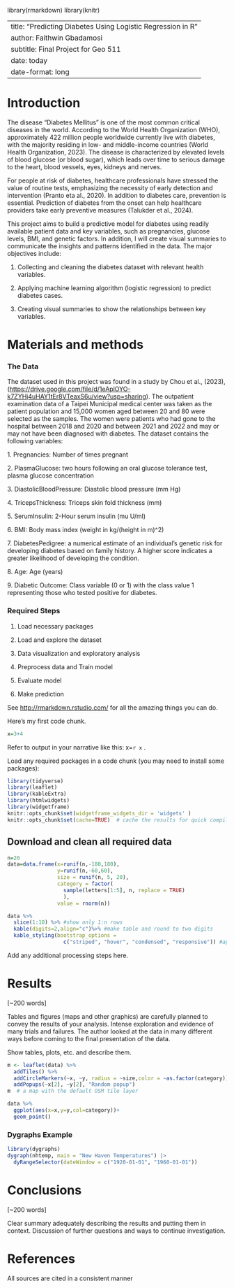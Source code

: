 library(rmarkdown) library(knitr)

---
title: "Predicting Diabetes Using Logistic Regression in R"
author: Faithwin Gbadamosi
subtitle: Final Project for Geo 511
date: today
date-format: long
---

# Introduction

The disease “Diabetes Mellitus” is one of the most common critical diseases in the world. According to the World Health Organization (WHO), approximately 422 million people worldwide currently live with diabetes, with the majority residing in low- and middle-income countries (World Health Organization, 2023). The disease is characterized by elevated levels of blood glucose (or blood sugar), which leads over time to serious damage to the heart, blood vessels, eyes, kidneys and nerves.

For people at risk of diabetes, healthcare professionals have stressed the value of routine tests, emphasizing the necessity of early detection and intervention (Pranto eta al., 2020). In addition to diabetes care, prevention is essential. Prediction of diabetes from the onset can help healthcare providers take early preventive measures (Talukder et al., 2024).

This project aims to build a predictive model for diabetes using readily available patient data and key variables, such as pregnancies, glucose levels, BMI, and genetic factors. In addition, I will create visual summaries to communicate the insights and patterns identified in the data. The major objectives include:

1.   Collecting and cleaning the diabetes dataset with relevant health variables.

2.   Applying machine learning algorithm (logistic regression) to predict diabetes cases.

3.   Creating visual summaries to show the relationships between key variables.

# Materials and methods

### **The Data**

The dataset used in this project was found in a study by Chou et al., (2023),(<https://drive.google.com/file/d/1eAplOYO-k7ZYHj4uHAY1tEr8VTeaxS6u/view?usp=sharing>). The outpatient examination data of a Taipei Municipal medical center was taken as the patient population and 15,000 women aged between 20 and 80 were selected as the samples. The women were patients who had gone to the hospital between 2018 and 2020 and between 2021 and 2022 and may or may not have been diagnosed with diabetes. The dataset contains the following variables:

1\. Pregnancies: Number of times pregnant

2\. PlasmaGlucose: two hours following an oral glucose tolerance test, plasma glucose concentration

3\. DiastolicBloodPressure: Diastolic blood pressure (mm Hg)

4\. TricepsThickness: Triceps skin fold thickness (mm)

5\. SerumInsulin: 2-Hour serum insulin (mu U/ml)

6\. BMI: Body mass index (weight in kg/(height in m)\^2)

7\. DiabetesPedigree: a numerical estimate of an individual's genetic risk for developing diabetes based on family history. A higher score indicates a greater likelihood of developing the condition.

8\. Age: Age (years)

9\. Diabetic Outcome: Class variable (0 or 1) with the class value 1 representing those who tested positive for diabetes.

### Required Steps

1.  Load necessary packages

2.  Load and explore the dataset

3.  Data visualization and exploratory analysis

4.  Preprocess data and Train model

5.  Evaluate model

6.  Make prediction

See <http://rmarkdown.rstudio.com/> for all the amazing things you can do.

Here's my first code chunk.

```r
x=3+4
```

Refer to output in your narrative like this: x=`r x` .

Load any required packages in a code chunk (you may need to install some packages):

```r
library(tidyverse)
library(leaflet)
library(kableExtra)
library(htmlwidgets)
library(widgetframe)
knitr::opts_chunk$set(widgetframe_widgets_dir = 'widgets' ) 
knitr::opts_chunk$set(cache=TRUE)  # cache the results for quick compiling
```

## Download and clean all required data

```r
n=20
data=data.frame(x=runif(n,-180,180),
                y=runif(n,-60,60),
                size = runif(n, 5, 20),
                category = factor(
                  sample(letters[1:5], n, replace = TRUE)
                  ),
                value = rnorm(n))
```

```r
data %>% 
  slice(1:10) %>% #show only 1:n rows
  kable(digits=2,align="c")%>% #make table and round to two digits
  kable_styling(bootstrap_options = 
                  c("striped", "hover", "condensed", "responsive")) #apply other formatting
```

Add any additional processing steps here.

# Results

\[\~200 words\]

Tables and figures (maps and other graphics) are carefully planned to convey the results of your analysis. Intense exploration and evidence of many trials and failures. The author looked at the data in many different ways before coming to the final presentation of the data.

Show tables, plots, etc. and describe them.

```r
m <- leaflet(data) %>% 
  addTiles() %>% 
  addCircleMarkers(~x, ~y, radius = ~size,color = ~as.factor(category)) %>% 
  addPopups(~x[2], ~y[2], "Random popup")
m  # a map with the default OSM tile layer
```

```r
data %>% 
  ggplot(aes(x=x,y=y,col=category))+
  geom_point()
```

### Dygraphs Example

```r
library(dygraphs)
dygraph(nhtemp, main = "New Haven Temperatures") |> 
  dyRangeSelector(dateWindow = c("1920-01-01", "1960-01-01")) 
```

# Conclusions

\[\~200 words\]

Clear summary adequately describing the results and putting them in context. Discussion of further questions and ways to continue investigation.

# References

All sources are cited in a consistent manner
